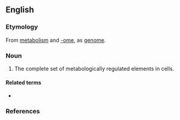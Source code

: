 ==English==
{{wikipedia}}

===Etymology===
From [[metabolism]] and [[-ome]], as [[genome]].

===Noun===
{{en-noun}}
# {{label|en|biochemistry|genetics}} The complete set of metabologically regulated elements in cells.

====Related terms====
* {{l|en|metabolome}}

===References===